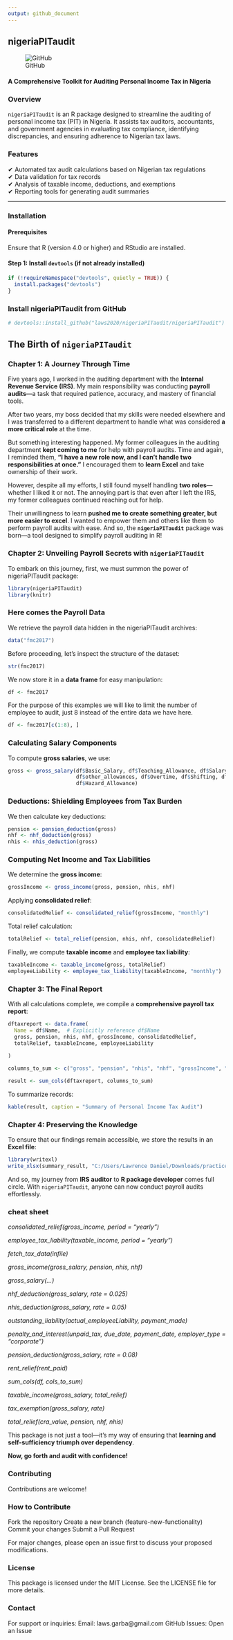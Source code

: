 ```yaml
---
output: github_document
---
```


## **nigeriaPITaudit**  
![GitHub](https://img.shields.io/github/license/laws2020/nigeriaPITaudit)  

#### A Comprehensive Toolkit for Auditing Personal Income Tax in Nigeria  

### **Overview**
`nigeriaPITaudit` is an R package designed to streamline the auditing of personal income tax (PIT) in Nigeria. It assists tax auditors, accountants, and government agencies in evaluating tax compliance, identifying discrepancies, and ensuring adherence to Nigerian tax laws.

### **Features**
✔ Automated tax audit calculations based on Nigerian tax regulations  
✔ Data validation for tax records  
✔ Analysis of taxable income, deductions, and exemptions  
✔ Reporting tools for generating audit summaries  

---

### **Installation**  

#### **Prerequisites**  
Ensure that R (version 4.0 or higher) and RStudio are installed.

#### **Step 1: Install `devtools` (if not already installed)**  
```r
if (!requireNamespace("devtools", quietly = TRUE)) {
  install.packages("devtools")
}

```

### Install nigeriaPITaudit from GitHub
```r
# devtools::install_github("laws2020/nigeriaPITaudit/nigeriaPITaudit")

```


## The Birth of `nigeriaPITaudit`

### Chapter 1: A Journey Through Time

Five years ago, I worked in the auditing department with the **Internal Revenue Service (IRS)**. My main responsibility was conducting **payroll audits**—a task that required patience, accuracy, and mastery of financial tools.

After two years, my boss decided that my skills were needed elsewhere and I was transferred to a different department to handle what was considered **a more critical role** at the time. 

But something interesting happened. My former colleagues in the auditing department **kept coming to me** for help with payroll audits. Time and again, I reminded them, **"I have a new role now, and I can’t handle two responsibilities at once."** I encouraged them to **learn Excel** and take ownership of their work.

However, despite all my efforts, I still found myself handling **two roles**—whether I liked it or not. The annoying part is that even after I left the IRS, my former colleagues continued reaching out for help.

Their unwillingness to learn **pushed me to create something greater, but more easier to excel**. I wanted to empower them and others like them to perform payroll audits with ease. And so, the **`nigeriaPITaudit`** package was born—a tool designed to simplify payroll auditing in R!


### Chapter 2: Unveiling Payroll Secrets with `nigeriaPITaudit`

To embark on this journey, first, we must summon the power of nigeriaPITaudit package:


```r
library(nigeriaPITaudit)
library(knitr)
```


###  Here comes the Payroll Data

We retrieve the payroll data hidden in the nigeriaPITaudit archives:

```r
data("fmc2017")

```

Before proceeding, let’s inspect the structure of the dataset:

```r
str(fmc2017)

```

We now store it in a **data frame** for easy manipulation:

```r
df <- fmc2017

```

For the purpose of this examples we will like to limit the number of employee to audit, just 8 instead of the entire data we have here.

```r
df <- fmc2017[c(1:8), ]

```


### Calculating Salary Components

To compute **gross salaries**, we use:

```r
gross <- gross_salary(df$Basic_Salary, df$Teaching_Allowance, df$Salary_Arrears,
                      df$other_allowances, df$Overtime, df$Shifting, df$Speacilist,
                      df$Hazard_Allowance)

```

### Deductions: Shielding Employees from Tax Burden

We then calculate key deductions:

```r
pension <- pension_deduction(gross)
nhf <- nhf_deduction(gross)
nhis <- nhis_deduction(gross)

```

### Computing Net Income and Tax Liabilities

We determine the **gross income**:

```r
grossIncome <- gross_income(gross, pension, nhis, nhf)

```

Applying **consolidated relief**:

```r
consolidatedRelief <- consolidated_relief(grossIncome, "monthly")

```

Total relief calculation:

```r
totalRelief <- total_relief(pension, nhis, nhf, consolidatedRelief)

```

Finally, we compute **taxable income** and **employee tax liability**:

```r
taxableIncome <- taxable_income(gross, totalRelief)
employeeLiability <- employee_tax_liability(taxableIncome, "monthly")

```


### Chapter 3: The Final Report

With all calculations complete, we compile a **comprehensive payroll tax report**:

```r
dftaxreport <- data.frame(
  Name = df$Name,  # Explicitly reference df$Name
  gross, pension, nhis, nhf, grossIncome, consolidatedRelief, 
  totalRelief, taxableIncome, employeeLiability
  
)
```

```r
columns_to_sum <- c("gross", "pension", "nhis", "nhf", "grossIncome", "consolidatedRelief", "totalRelief", "taxableIncome", "employeeLiability")

```

```r
result <- sum_cols(dftaxreport, columns_to_sum)

```

To summarize records:

```r
kable(result, caption = "Summary of Personal Income Tax Audit")

```


### Chapter 4: Preserving the Knowledge

To ensure that our findings remain accessible, we store the results in an **Excel file**:

```r
library(writexl)
write_xlsx(summary_result, "C:/Users/Lawrence Daniel/Downloads/practiceAudit.xlsx")

```

And so, my journey from **IRS auditor** to **R package developer** comes full circle. With `nigeriaPITaudit`, anyone can now conduct payroll audits effortlessly.

### cheat sheet 

_consolidated_relief(gross_income, period = "yearly")_

_employee_tax_liability(taxable_income, period = "yearly")_

_fetch_tax_data(infile)_

_gross_income(gross_salary, pension, nhis, nhf)_

_gross_salary(...)_

_nhf_deduction(gross_salary, rate = 0.025)_

_nhis_deduction(gross_salary, rate = 0.05)_

_outstanding_liability(actual_employeeLiability, payment_made)_

_penalty_and_interest(unpaid_tax, due_date, payment_date, employer_type = "corporate")_

_pension_deduction(gross_salary, rate = 0.08)_

_rent_relief(rent_paid)_

_sum_cols(df, cols_to_sum)_

_taxable_income(gross_salary, total_relief)_

_tax_exemption(gross_salary, rate)_

_total_relief(cra_value, pension, nhf, nhis)_


This package is not just a tool—it’s my way of ensuring that **learning and self-sufficiency triumph over dependency**.

**Now, go forth and audit with confidence!** 


### Contributing
Contributions are welcome!

### How to Contribute
Fork the repository
Create a new branch (feature-new-functionality)
Commit your changes
Submit a Pull Request

For major changes, please open an issue first to discuss your proposed modifications.

###  License
This package is licensed under the MIT License. See the LICENSE file for more details.

###  Contact
For support or inquiries:
Email: laws.garba@gmail.com
GitHub Issues: Open an Issue
